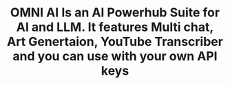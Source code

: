 ---
title: "OMNI AI Is an AI Powerhub Suite for AI and LLM. It features Multi chat, Art Genertaion, YouTube Transcriber and you can use with your own API keys"
publishedAt: "2024-04-08"
images:
  - "/images/projects/project-01/video-01.mp4"
---